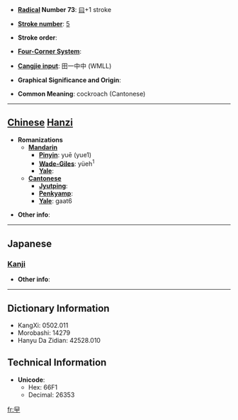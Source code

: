 * '''[[Wiktionary:Chinese radical index| Radical]] Number 73''': [[Wiktionary:Chinese radical index 曰|曰]]+1 stroke

* '''[[Wiktionary:Chinese total strokes index|Stroke number]]''': [[Wiktionary:Chinese total strokes index 5|5]]

* '''Stroke order''': 

* '''[[Wiktionary:Chinese four corner index|Four-Corner System]]''': 

* '''[[Wiktionary:Chinese Cangjie index|Cangjie input]]''': 田一中中 (WMLL)

* '''Graphical Significance and Origin''': 

* '''Common Meaning''': cockroach (Cantonese)

----

== [[Chinese]] [[Hanzi]] ==

* '''Romanizations'''
** '''[[Mandarin]]'''
*** '''[[Pinyin]]''': yuē (yue1)
*** '''[[Wade-Giles]]''': yüeh<sup>1</sup>
*** '''[[Yale]]''': 
** '''[[Cantonese]]'''
*** '''[[Jyutping]]''':
*** '''[[Penkyamp]]''': 
*** '''[[Yale]]''': gaat6

* '''Other info''': 

----

==Japanese==
===[[Kanji]]===
{{kanji|on readings=[[おう]] (ō)|kun readings=}}

* '''Other info''':  

----

== Dictionary Information ==

* KangXi: 0502.011
* Morobashi: 14279
* Hanyu Da Zidian: 42528.010

== Technical Information ==

* '''Unicode''':
** Hex: 66F1
** Decimal: 26353

[[fr:曱]]